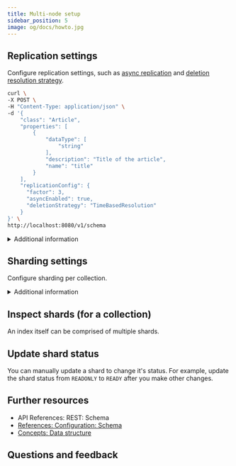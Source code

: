 ```yaml
---
title: Multi-node setup
sidebar_position: 5
image: og/docs/howto.jpg
---
```



## Replication settings


<RaftRFChangeWarning />

Configure replication settings, such as [async replication](/docs/weaviate/configuration/replication#async-replication-settings) and [deletion resolution strategy](../concepts/replication-architecture/consistency.md#deletion-resolution-strategies).

<Tabs groupId="languages">
  <TabItem value="py" label="Python Client v4">
    <FilteredTextBlock
      text={PyCode}
      startMarker="# START AllReplicationSettings"
      endMarker="# END AllReplicationSettings"
      language="py"
      docRefs={[
        "weaviate.collections.classes.html#weaviate.collections.classes.config.Configure"
      ]}
    />
  </TabItem>

<TabItem value="py3" label="Python Client v3">
  <FilteredTextBlock
    text={PyCodeV3}
    startMarker="# START AllReplicationSettings"
    endMarker="# END AllReplicationSettings"
    language="pyv3"
  />
</TabItem>

<TabItem value="js" label="JS/TS Client v3">
  <FilteredTextBlock
    text={TSCode}
    startMarker="// START AllReplicationSettings"
    endMarker="// END AllReplicationSettings"
    language="ts"
  />
</TabItem>

  <TabItem value="js2" label="JS/TS Client v2">
    <FilteredTextBlock
      text={TSCodeLegacy}
      startMarker="// START AllReplicationSettings"
      endMarker="// END AllReplicationSettings"
      language="tsv2"
    />
  </TabItem>
  <TabItem value="curl" label="cURL">

```bash
curl \
-X POST \
-H "Content-Type: application/json" \
-d '{
    "class": "Article",
    "properties": [
        {
            "dataType": [
                "string"
            ],
            "description": "Title of the article",
            "name": "title"
        }
    ],
    "replicationConfig": {
      "factor": 3,
      "asyncEnabled": true,
      "deletionStrategy": "TimeBasedResolution"
    }
}' \
http://localhost:8080/v1/schema
```

</TabItem>
</Tabs>

<details>
  <summary>
     Additional information
  </summary>

To use replication factors greater than one, use a [multi-node deployment](../installation/docker-compose.md#multi-node-configuration).

For details on the configuration parameters, see the following:

- [Replication](/docs/weaviate/config-refs/schema#replicationconfig)

</details>

## Sharding settings

Configure sharding per collection.

<Tabs groupId="languages">
  <TabItem value="py" label="Python Client v4">
    <FilteredTextBlock
      text={PyCode}
      startMarker="# START ShardingSettings"
      endMarker="# END ShardingSettings"
      language="py"
    />
  </TabItem>

<TabItem value="py3" label="Python Client v3">
  <FilteredTextBlock
    text={PyCodeV3}
    startMarker="# START ShardingSettings"
    endMarker="# END ShardingSettings"
    language="pyv3"
  />
</TabItem>

<TabItem value="js" label="JS/TS Client v3">
  <FilteredTextBlock
    text={TSCode}
    startMarker="// START ShardingSettings"
    endMarker="// END ShardingSettings"
    language="ts"
  />
</TabItem>

  <TabItem value="js2" label="JS/TS Client v2">
    <FilteredTextBlock
      text={TSCodeLegacy}
      startMarker="// START ShardingSettings"
      endMarker="// END ShardingSettings"
      language="tsv2"
    />
  </TabItem>
</Tabs>

<details>
  <summary>
     Additional information
  </summary>

For details on the configuration parameters, see the following:

- [Sharding](/docs/weaviate/config-refs/schema#shardingconfig)

</details>

## Inspect shards (for a collection)

An index itself can be comprised of multiple shards.


<CodeSchemaShardsGet />

## Update shard status

You can manually update a shard to change it's status. For example, update the shard status from `READONLY` to `READY` after you make other changes.


<CodeSchemaShardsUpdate />

## Further resources

- <SkipLink href="/docs/weaviate/api/rest#tag/schema/post/schema">API References: REST: Schema</SkipLink>
- [References: Configuration: Schema](/docs/weaviate/config-refs/schema)
- [Concepts: Data structure](../concepts/data.md)

## Questions and feedback


<DocsFeedback />
